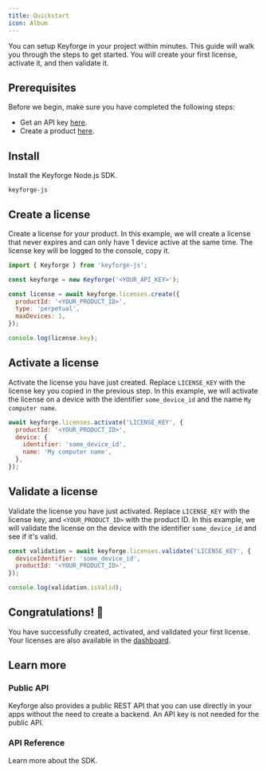 ```yaml
---
title: Quickstart
icon: Album
---
```


You can setup Keyforge in your project within minutes. This guide will walk you through the steps to get started. You will create your first license, activate it, and then validate it.

## Prerequisites

Before we begin, make sure you have completed the following steps:

- Get an API key [here](https://keyforge.dev/dashboard/api-keys).
- Create a product [here](https://keyforge.dev/dashboard/products).

<Steps>
<Step>

## Install

Install the Keyforge Node.js SDK.

```package-install
keyforge-js
```

</Step>

<Step>

## Create a license

Create a license for your product. In this example, we will create a license that never expires and can only have 1 device active at the same time. The license key will be logged to the console, copy it.

```js
import { Keyforge } from 'keyforge-js';

const keyforge = new Keyforge('<YOUR_API_KEY>');

const license = await keyforge.licenses.create({
  productId: '<YOUR_PRODUCT_ID>',
  type: 'perpetual',
  maxDevices: 1,
});

console.log(license.key);
```

</Step>

<Step>

## Activate a license

Activate the license you have just created. Replace `LICENSE_KEY` with the license key you copied in the previous step. In this example, we will activate the license on a device with the identifier `some_device_id` and the name `My computer name`.

```js
await keyforge.licenses.activate('LICENSE_KEY', {
  productId: '<YOUR_PRODUCT_ID>',
  device: {
    identifier: 'some_device_id',
    name: 'My computer name',
  },
});
```

</Step>

<Step>

## Validate a license

Validate the license you have just activated. Replace `LICENSE_KEY` with the license key, and `<YOUR_PRODUCT_ID>` with the product ID. In this example, we will validate the license on the device with the identifier `some_device_id` and see if it's valid.

```js
const validation = await keyforge.licenses.validate('LICENSE_KEY', {
  deviceIdentifier: 'some_device_id',
  productId: '<YOUR_PRODUCT_ID>',
});

console.log(validation.isValid);
```

</Step>

<Step>

## Congratulations! 🎉

You have successfully created, activated, and validated your first license. Your licenses are also available in the [dashboard](https://keyforge.dev/dashboard/licenses).

</Step>

</Steps>

## Learn more

### Public API

Keyforge also provides a public REST API that you can use directly in your apps without the need to create a backend. An API key is not needed for the public API.

<Cards>
  <Card
    title="Validate license"
    href="/api-reference/public-api#validate-a-license"
    description="Validate a license."
  />
  <Card
    title="Activate license"
    href="/api-reference/public-api#activate-a-license"
    description="Activate a license."
  />
</Cards>

### API Reference

Learn more about the SDK.

<Cards>
  <Card
    title="Products"
    href="/api-reference/products"
    description="Create and manage products with the SDK."
  />
  <Card
    title="Licenses"
    href="/api-reference/licenses"
    description="Create and manage licenses with the SDK."
  />
</Cards>
